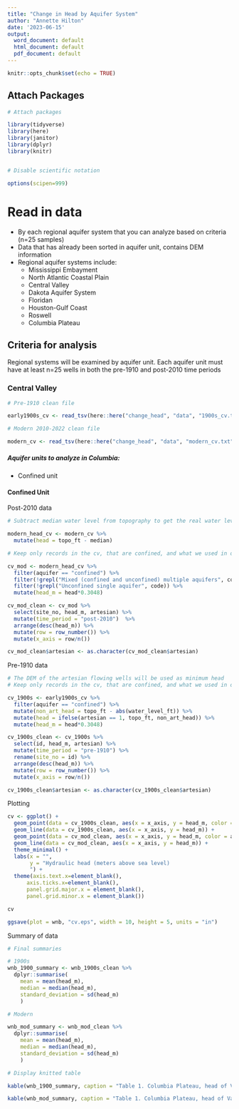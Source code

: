 ```yaml
---
title: "Change in Head by Aquifer System"
author: "Annette Hilton"
date: '2023-06-15'
output:
  word_document: default
  html_document: default
  pdf_document: default
---
```


```r
knitr::opts_chunk$set(echo = TRUE)
```


## Attach Packages

```r
# Attach packages 

library(tidyverse)
library(here)
library(janitor)
library(dplyr)
library(knitr)


# Disable scientific notation 

options(scipen=999)
```

# Read in data 

- By each regional aquifer system that you can analyze based on criteria (n=25 samples)
- Data that has already been sorted in aquifer unit, contains DEM information 
- Regional aquifer systems include: 
  - Mississippi Embayment
  - North Atlantic Coastal Plain 
  - Central Valley 
  - Dakota Aquifer System
  - Floridan 
  - Houston-Gulf Coast 
  - Roswell
  - Columbia Plateau 

## Criteria for analysis 

Regional systems will be examined by aquifer unit. 
Each aquifer unit must have at least n=25 wells in both the pre-1910 and post-2010 time periods 


### Central Valley   

```r
# Pre-1910 clean file 

early1900s_cv <- read_tsv(here::here("change_head", "data", "1900s_cv.txt"))

# Modern 2010-2022 clean file 

modern_cv <- read_tsv(here::here("change_head", "data", "modern_cv.txt"))
```

##### Aquifer units to analyze in Columbia: 

- Confined unit 

#### Confined Unit 

Post-2010 data 

```r
# Subtract median water level from topography to get the real water level 

modern_head_cv <- modern_cv %>% 
  mutate(head = topo_ft - median) 

# Keep only records in the cv, that are confined, and what we used in our regional analysis 

cv_mod <- modern_head_cv %>% 
  filter(aquifer == "confined") %>% 
  filter(!grepl("Mixed (confined and unconfined) multiple aquifers", code)) %>% # this line isn't workign for some reason 
  filter(!grepl("Unconfined single aquifer", code)) %>%
  mutate(head_m = head*0.3048)

cv_mod_clean <- cv_mod %>% 
  select(site_no, head_m, artesian) %>% 
  mutate(time_period = "post-2010")  %>% 
  arrange(desc(head_m)) %>% 
  mutate(row = row_number()) %>% 
  mutate(x_axis = row/n())

cv_mod_clean$artesian <- as.character(cv_mod_clean$artesian)

```

Pre-1910 data

```r
# The DEM of the artesian flowing wells will be used as minimum head 
# Keep only records in the cv, that are confined, and what we used in our regional analysis

cv_1900s <- early1900s_cv %>% 
  filter(aquifer == "confined") %>% 
  mutate(non_art_head = topo_ft - abs(water_level_ft)) %>% 
  mutate(head = ifelse(artesian == 1, topo_ft, non_art_head)) %>%
  mutate(head_m = head*0.3048)

cv_1900s_clean <- cv_1900s %>% 
  select(id, head_m, artesian) %>% 
  mutate(time_period = "pre-1910") %>% 
  rename(site_no = id) %>% 
  arrange(desc(head_m)) %>% 
  mutate(row = row_number()) %>% 
  mutate(x_axis = row/n())

cv_1900s_clean$artesian <- as.character(cv_1900s_clean$artesian)
```

Plotting 

```r

cv <- ggplot() + 
  geom_point(data = cv_1900s_clean, aes(x = x_axis, y = head_m, color = artesian), size = 2.5) +
  geom_line(data = cv_1900s_clean, aes(x = x_axis, y = head_m)) +
  geom_point(data = cv_mod_clean, aes(x = x_axis, y = head_m, color = artesian), shape = 15, size = 2.5) +
  geom_line(data = cv_mod_clean, aes(x = x_axis, y = head_m)) +
  theme_minimal() +
  labs(x = "", 
       y = "Hydraulic head (meters above sea level)
       ") +
  theme(axis.text.x=element_blank(),
      axis.ticks.x=element_blank(), 
      panel.grid.major.x = element_blank(),
      panel.grid.minor.x = element_blank()) 

cv

ggsave(plot = wnb, "cv.eps", width = 10, height = 5, units = "in")

```

Summary of data 

```r
# Final summaries 

# 1900s 
wnb_1900_summary <- wnb_1900s_clean %>%  
  dplyr::summarise(
    mean = mean(head_m), 
    median = median(head_m),
    standard_deviation = sd(head_m)
    )

# Modern 

wnb_mod_summary <- wnb_mod_clean %>%  
  dplyr::summarise(
    mean = mean(head_m), 
    median = median(head_m),
    standard_deviation = sd(head_m)
    )
```

```r

# Display knitted table 

kable(wnb_1900_summary, caption = "Table 1. Columbia Plateau, head of Vantage Interbeds & Wanapum Basalt summary statistics for Pre-1910")

kable(wnb_mod_summary, caption = "Table 1. Columbia Plateau, head of Vantage Interbeds & Wanapum Basalt summary statistics for Post-2010")

```